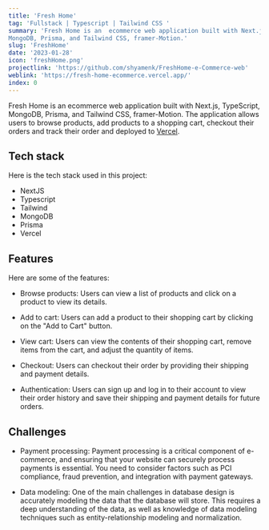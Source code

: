 ```yaml
---
title: 'Fresh Home'
tag: 'Fullstack | Typescript | Tailwind CSS '
summary: 'Fresh Home is an  ecommerce web application built with Next.js, TypeScript,
MongoDB, Prisma, and Tailwind CSS, framer-Motion.'
slug: 'FreshHome'
date: '2023-01-28'
icon: 'freshHome.png'
projectlink: 'https://github.com/shyamenk/FreshHome-e-Commerce-web'
weblink: 'https://fresh-home-ecommerce.vercel.app/'
index: 0
---
```


Fresh Home is an ecommerce web application built with Next.js, TypeScript,
MongoDB, Prisma, and Tailwind CSS, framer-Motion. The application allows
users to browse products, add products to a shopping cart, checkout their
orders and track their order and deployed to [Vercel](https://vercel.com/).

## Tech stack

Here is the tech stack used in this project:

- NextJS
- Typescript
- Tailwind
- MongoDB
- Prisma
- Vercel

## Features

Here are some of the features:

- Browse products: Users can view a list of products and click on a product
  to view its details.

- Add to cart: Users can add a product to their shopping cart by clicking
  on the "Add to Cart" button.

- View cart: Users can view the contents of their shopping cart, remove
  items from the cart, and adjust the quantity of items.

- Checkout: Users can checkout their order by providing their shipping and
  payment details.

- Authentication: Users can sign up and log in to their account to view
  their order history and save their shipping and payment details for
  future orders.

## Challenges

- Payment processing: Payment processing is a critical component of
  e-commerce, and ensuring that your website can securely process payments
  is essential. You need to consider factors such as PCI compliance, fraud
  prevention, and integration with payment gateways.

- Data modeling: One of the main challenges in database design is
  accurately modeling the data that the database will store. This requires
  a deep understanding of the data, as well as knowledge of data modeling
  techniques such as entity-relationship modeling and normalization.
